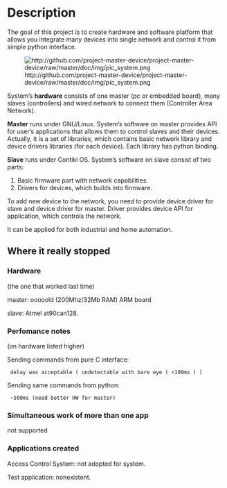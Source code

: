 = Description =
The goal of this project is to create hardware and software platform that allows you integrate many devices into single network and control it from simple python interface.

[[File:http://github.com/project-master-device/project-master-device/raw/master/doc/img/pic_system.png]]

System’s '''hardware''' consists of one master (pc or embedded board), many slaves (controllers) and wired network to connect them (Controller Area Network).

'''Master''' runs under GNU/Linux. System’s software on master provides API for user’s applications that allows them to control slaves and their devices. Actually, it is a set of libraries, which contains basic network library and device drivers libraries (for each device). Each library has python binding.

'''Slave''' runs under Contiki OS. System’s software on slave consist of two parts:

#Basic firmware part with network capabilities.
#Drivers for devices, which builds into firmware.

To add new device to the network, you need to provide device driver for slave and device driver for master. Driver provides device API for application, which controls the network.

It can be applied for both industrial and home automation.



== Where it really stopped ==

=== Hardware ===
(the one that worked last time)

master: ooooold (200Mhz/32Mb RAM) ARM board

slave: Atmel at90can128.


=== Perfomance notes ===
(on hardware listed higher)

Sending commands from pure C interface:

  delay was acceptable ( undetectable with bare eye ( <100ms ) )

Sending same commands from python:

  ~500ms (need better HW for master)

=== Simultaneous work of more than one app ===

not supported

=== Applications created ===

Access Control System: not adopted for system.

Test application: nonexistent.